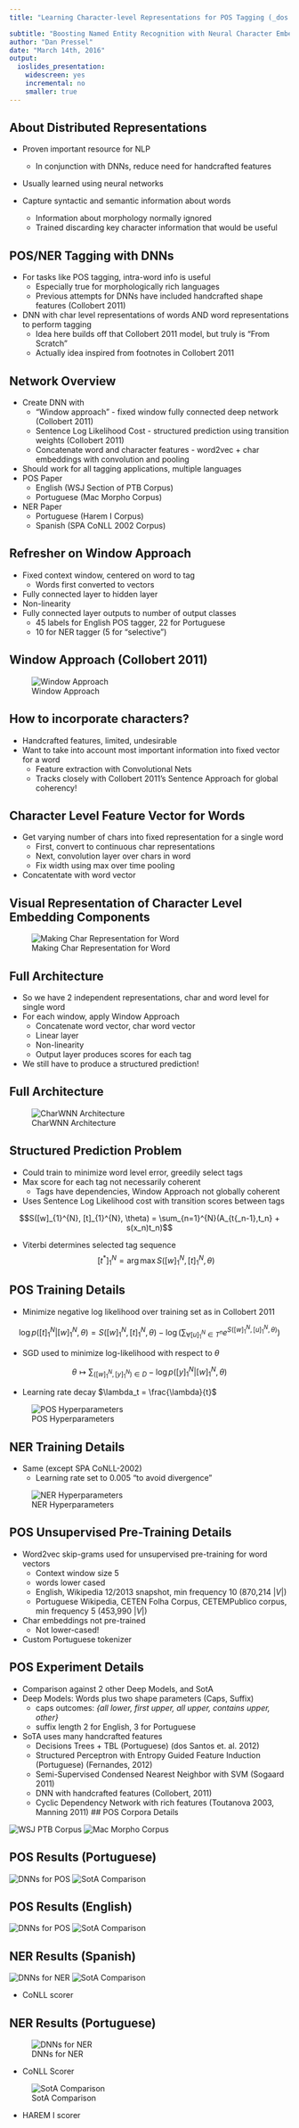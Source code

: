 ```yaml
---
title: "Learning Character-level Representations for POS Tagging (_dos Santos, Zadrozny_)"

subtitle: "Boosting Named Entity Recognition with Neural Character Embeddings (_dos Santos, Guimaraes_)"
author: "Dan Pressel"
date: "March 14th, 2016"
output:
  ioslides_presentation:
    widescreen: yes
    incremental: no
    smaller: true
---
```



## About Distributed Representations

  - Proven important resource for NLP
    - In conjunction with DNNs, reduce need for handcrafted features

  - Usually learned using neural networks

  - Capture syntactic and semantic information about words
    - Information about morphology normally ignored
    - Trained discarding key character information that would be useful

## POS/NER Tagging with DNNs

  - For tasks like POS tagging, intra-word info is useful
      - Especially true for morphologically rich languages
      - Previous attempts for DNNs have included handcrafted shape features (Collobert 2011)

  - DNN with char level representations of words AND word representations to perform tagging
    - Idea here builds off that Collobert 2011 model, but truly is "From Scratch"
    - Actually idea inspired from footnotes in Collobert 2011

## Network Overview

  - Create DNN with
     - "Window approach" - fixed window fully connected deep network (Collobert 2011)
     - Sentence Log Likelihood Cost - structured prediction using transition weights (Collobert 2011)
     - Concatenate word and character features - word2vec + char embeddings with convolution and pooling 

  - Should work for all tagging applications, multiple languages
  - POS Paper
    - English (WSJ Section of PTB Corpus)
    - Portuguese (Mac Morpho Corpus)
  - NER Paper
    - Portuguese (Harem I Corpus)
    - Spanish (SPA CoNLL 2002 Corpus)

## Refresher on Window Approach

  - Fixed context window, centered on word to tag
    - Words first converted to vectors
  - Fully connected layer to hidden layer
  - Non-linearity
  - Fully connected layer outputs to number of output classes
    - 45 labels for English POS tagger, 22 for Portuguese
    - 10 for NER tagger (5 for "selective")
  
## Window Approach (Collobert 2011)

![Window Approach](figure/window-approach.png)

## How to incorporate characters?

  - Handcrafted features, limited, undesirable
  - Want to take into account most important information into fixed vector for a word
    - Feature extraction with Convolutional Nets
    - Tracks closely with Collobert 2011's Sentence Approach for global coherency!

## Character Level Feature Vector for Words

  - Get varying number of chars into fixed representation for a single word
    - First, convert to continuous char representations
    - Next, convolution layer over chars in word
    - Fix width using max over time pooling
  - Concatentate with word vector

## Visual Representation of Character Level Embedding Components

![Making Char Representation for Word](figure/charnn.png)

## Full Architecture

  - So we have 2 independent representations, char and word level for single word
  - For each window, apply Window Approach
    - Concatenate word vector, char word vector
    - Linear layer
    - Non-linearity
    - Output layer produces scores for each tag
  - We still have to produce a structured prediction!

## Full Architecture

![CharWNN Architecture](figure/charwnn.png)

## Structured Prediction Problem
  - Could train to minimize word level error, greedily select tags
  - Max score for each tag not necessarily coherent
    - Tags have dependencies, Window Approach not globally coherent
  - Uses Sentence Log Likelihood cost with transition scores between tags

$$S([w]_{1}^{N}, [t]_{1}^{N}, \theta) = \sum_{n=1}^{N}(A_{t{_n-1},t_n} + s(x_n)t_n)$$

  - Viterbi determines selected tag sequence
$$[t^*]_{1}^{N} = \arg \max S([w]_{1}^{N}, [t]_{1}^{N}, \theta)$$

## POS Training Details

  - Minimize negative log likelihood over training set as in Collobert 2011

$$\log p([t]_{1}^{N} | [w]_{1}^{N}, \theta) = S([w]_{1}^{N}, [t]_{1}^{N}, \theta) - \log( \sum_{\forall [u]_{1}^{N} \in T^n} e^{S([w]_{1}^{N}, [u]_{1}^{N}, \theta)})$$

  - SGD used to minimize log-likelihood with respect to $\theta$

$$\theta \mapsto \sum_{([w]_{1}^{N}, [y]_{1}^{N}) \in D} -\log p([y]_{1}^{N}|[w]_{1}^{N},\theta)$$

  - Learning rate decay $\lambda_t = \frac{\lambda}{t}$

![POS Hyperparameters](figure/poshyper.png)

## NER Training Details

 - Same (except SPA CoNLL-2002)
   - Learning rate set to 0.005 "to avoid divergence"
 
 ![NER Hyperparameters](figure/nerhyper.png)

## POS Unsupervised Pre-Training Details
  - Word2vec skip-grams used for unsupervised pre-training for word vectors
    - Context window size 5
    - words lower cased
    - English, Wikipedia 12/2013 snapshot, min frequency 10 (870,214 $|V|$)
    - Portuguese Wikipedia, CETEN Folha Corpus, CETEMPublico corpus, min frequency 5 (453,990 $|V|$)
  - Char embeddings not pre-trained
    - Not lower-cased!
  - Custom Portuguese tokenizer

## POS Experiment Details

  - Comparison against 2 other Deep Models, and SotA
  - Deep Models: Words plus two shape parameters (Caps, Suffix)
    - caps outcomes: _{all lower, first upper, all upper, contains upper, other}_
    - suffix length 2 for English, 3 for Portuguese
  - SoTA uses many handcrafted features
    - Decisions Trees + TBL (Portuguese) (dos Santos et. al. 2012)
    - Structured Perceptron with Entropy Guided Feature Induction (Portuguese) (Fernandes, 2012)
    - Semi-Supervised Condensed Nearest Neighbor with SVM (Sogaard 2011)
    - DNN with handcrafted features (Collobert, 2011)
    - Cyclic Dependency Network with rich features (Toutanova 2003, Manning 2011)
## POS Corpora Details

![WSJ PTB Corpus](figure/wsj-ptb.png)
![Mac Morpho Corpus](figure/mac-morpho.png)

## POS Results (Portuguese)

![DNNs for POS](figure/dnn-mac-morpho-pos.png)
![SotA Comparison](figure/sota-mac-morpho-pos.png)

## POS Results (English)

![DNNs for POS](figure/dnn-wsj-ptb-pos.png)
![SotA Comparison](figure/sota-wsj-ptb-pos.png)

## NER Results (Spanish)

![DNNs for NER](figure/dnn-spa-conll-ner.png)
![SotA Comparison](figure/sota-spa-conll-ner.png)

  - CoNLL scorer

## NER Results (Portuguese)

![DNNs for NER](figure/dnn-harem-ner.png)

  - CoNLL Scorer

![SotA Comparison](figure/sota-harem-ner.png)

  - HAREM I scorer
